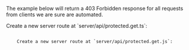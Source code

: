 

The example below will return a 403 Forbidden response for all requests from
clients we are sure are automated.

<SelectableContent client:load syncKey="language" frameworkSwitcher>
  <Fragment slot="TS" slotIdx="1">
    Create a new server route at `server/api/protected.get.ts`:
    <Code
      code={removeTSCCommentDirectives(Step3RouteTS)}
      lang="ts"
      title="server/api/protected.get.ts"
    />
  </Fragment>
  <Fragment slot="JS" slotIdx="2">
    Create a new server route at `server/api/protected.get.js`:
    <Code
      code={removeTSCCommentDirectives(Step3RouteJS)}
      lang="js"
      title="server/api/protected.get.js"
    />
  </Fragment>
</SelectableContent>

